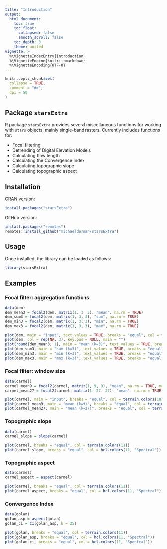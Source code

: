 ```yaml
---
title: "Introduction"
output:
  html_document:
    toc: true
    toc_float:
      collapsed: false
      smooth_scroll: false
    toc_depth: 3
    theme: united
vignette: >
  %\VignetteIndexEntry{Introduction}
  %\VignetteEngine{knitr::rmarkdown}
  %\VignetteEncoding{UTF-8}
---
```


```r
knitr::opts_chunk$set(
  collapse = TRUE,
  comment = "#>",
  dpi = 50
)
```

## Package `starsExtra`

R package `starsExtra` provides several miscellaneous functions for working with `stars` objects, mainly single-band rasters. Currently includes functions for: 

* Focal filtering
* Detrending of Digital Elevation Models
* Calculating flow length
* Calculating the Convergence Index
* Calculating topographic slope
* Calculating topographic aspect

## Installation

CRAN version:

```r
install.packages("starsExtra")
```

GitHub version:

```r
install.packages("remotes")
remotes::install_github("michaeldorman/starsExtra")
```

## Usage

Once installed, the library can be loaded as follows:

```r
library(starsExtra)
```

## Examples

### Focal filter: aggregation functions

```r
data(dem)
dem_mean3 = focal2(dem, matrix(1, 3, 3), "mean", na.rm = TRUE)
dem_sum3 = focal2(dem, matrix(1, 3, 3), "sum", na.rm = TRUE)
dem_min3 = focal2(dem, matrix(1, 3, 3), "min", na.rm = TRUE)
dem_max3 = focal2(dem, matrix(1, 3, 3), "max", na.rm = TRUE)
```

```r
plot(dem, main = "input", text_values = TRUE, breaks = "equal", col = terrain.colors(10))
plot(dem, col = rep(NA, 3), key.pos = NULL, main = "")
plot(round(dem_mean3, 1), main = "mean (k=3)", text_values = TRUE, breaks = "equal", col = terrain.colors(10))
plot(dem_sum3, main = "sum (k=3)", text_values = TRUE, breaks = "equal", col = terrain.colors(10))
plot(dem_min3, main = "min (k=3)", text_values = TRUE, breaks = "equal", col = terrain.colors(10))
plot(dem_max3, main = "max (k=3)", text_values = TRUE, breaks = "equal", col = terrain.colors(10))
```

### Focal filter: window size

```r
data(carmel)
carmel_mean9 = focal2(carmel, matrix(1, 9, 9), "mean", na.rm = TRUE, mask = TRUE)
carmel_mean27 = focal2(carmel, matrix(1, 27, 27), "mean", na.rm = TRUE, mask = TRUE)
```

```r
plot(carmel, main = "input", breaks = "equal", col = terrain.colors(10))
plot(carmel_mean9, main = "mean (k=9)", breaks = "equal", col = terrain.colors(10))
plot(carmel_mean27, main = "mean (k=27)", breaks = "equal", col = terrain.colors(10))
```

### Topographic slope

```r
data(carmel)
carmel_slope = slope(carmel)
```

```r
plot(carmel, breaks = "equal", col = terrain.colors(11))
plot(carmel_slope, breaks = "equal", col = hcl.colors(11, "Spectral"))
```

### Topographic aspect

```r
data(carmel)
carmel_aspect = aspect(carmel)
```

```r
plot(carmel, breaks = "equal", col = terrain.colors(11))
plot(carmel_aspect, breaks = "equal", col = hcl.colors(11, "Spectral"))
```

### Convergence Index

```r
data(golan)
golan_asp = aspect(golan)
golan_ci = CI(golan_asp, k = 25)
```

```r
plot(golan, breaks = "equal", col = terrain.colors(11))
plot(golan_asp, breaks = "equal", col = hcl.colors(11, "Spectral"))
plot(golan_ci, breaks = "equal", col = hcl.colors(11, "Spectral"))
```
